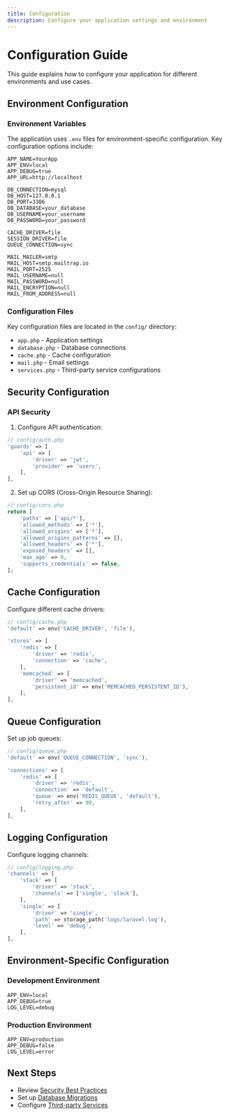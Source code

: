 ```yaml
---
title: Configuration
description: Configure your application settings and environment
---
```


# Configuration Guide

This guide explains how to configure your application for different environments and use cases.

## Environment Configuration

### Environment Variables

The application uses `.env` files for environment-specific configuration. Key configuration options include:

```env
APP_NAME=YourApp
APP_ENV=local
APP_DEBUG=true
APP_URL=http://localhost

DB_CONNECTION=mysql
DB_HOST=127.0.0.1
DB_PORT=3306
DB_DATABASE=your_database
DB_USERNAME=your_username
DB_PASSWORD=your_password

CACHE_DRIVER=file
SESSION_DRIVER=file
QUEUE_CONNECTION=sync

MAIL_MAILER=smtp
MAIL_HOST=smtp.mailtrap.io
MAIL_PORT=2525
MAIL_USERNAME=null
MAIL_PASSWORD=null
MAIL_ENCRYPTION=null
MAIL_FROM_ADDRESS=null
```

### Configuration Files

Key configuration files are located in the `config/` directory:

- `app.php` - Application settings
- `database.php` - Database connections
- `cache.php` - Cache configuration
- `mail.php` - Email settings
- `services.php` - Third-party service configurations

## Security Configuration

### API Security

1. Configure API authentication:

```php
// config/auth.php
'guards' => [
    'api' => [
        'driver' => 'jwt',
        'provider' => 'users',
    ],
],
```

2. Set up CORS (Cross-Origin Resource Sharing):

```php
// config/cors.php
return [
    'paths' => ['api/*'],
    'allowed_methods' => ['*'],
    'allowed_origins' => ['*'],
    'allowed_origins_patterns' => [],
    'allowed_headers' => ['*'],
    'exposed_headers' => [],
    'max_age' => 0,
    'supports_credentials' => false,
];
```

## Cache Configuration

Configure different cache drivers:

```php
// config/cache.php
'default' => env('CACHE_DRIVER', 'file'),

'stores' => [
    'redis' => [
        'driver' => 'redis',
        'connection' => 'cache',
    ],
    'memcached' => [
        'driver' => 'memcached',
        'persistent_id' => env('MEMCACHED_PERSISTENT_ID'),
    ],
],
```

## Queue Configuration

Set up job queues:

```php
// config/queue.php
'default' => env('QUEUE_CONNECTION', 'sync'),

'connections' => [
    'redis' => [
        'driver' => 'redis',
        'connection' => 'default',
        'queue' => env('REDIS_QUEUE', 'default'),
        'retry_after' => 90,
    ],
],
```

## Logging Configuration

Configure logging channels:

```php
// config/logging.php
'channels' => [
    'stack' => [
        'driver' => 'stack',
        'channels' => ['single', 'slack'],
    ],
    'single' => [
        'driver' => 'single',
        'path' => storage_path('logs/laravel.log'),
        'level' => 'debug',
    ],
],
```

## Environment-Specific Configuration

### Development Environment

```env
APP_ENV=local
APP_DEBUG=true
LOG_LEVEL=debug
```

### Production Environment

```env
APP_ENV=production
APP_DEBUG=false
LOG_LEVEL=error
```

## Next Steps

- Review [Security Best Practices](/core-concepts/security)
- Set up [Database Migrations](/core-concepts/database)
- Configure [Third-party Services](/core-concepts/services)
